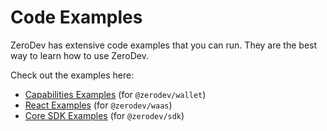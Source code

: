 # Code Examples

ZeroDev has extensive code examples that you can run.  They are the best way to learn how to use ZeroDev.

Check out the examples here:

- [Capabilities Examples](https://github.com/zerodevapp/capabilities-examples) (for `@zerodev/wallet`)
- [React Examples](https://github.com/zerodevapp/waas-examples) (for `@zerodev/waas`)
- [Core SDK Examples](https://github.com/zerodevapp/zerodev-examples) (for `@zerodev/sdk`)
